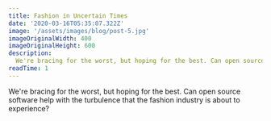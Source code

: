 ```yaml
---
title: Fashion in Uncertain Times
date: '2020-03-16T05:35:07.322Z'
image: '/assets/images/blog/post-5.jpg'
imageOriginalWidth: 400
imageOriginalHeight: 600
description:
  We're bracing for the worst, but hoping for the best. Can open source software help with the turbulence that the fashion industry is about to experience?
readTime: 1
---
```


We're bracing for the worst, but hoping for the best. Can open source software help with the turbulence that the fashion industry is about to experience?
